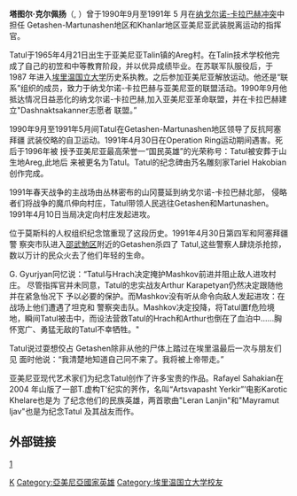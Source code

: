 {{Rough translation}}
'''塔图尔·克尔佩扬'''（{{lang-en|Tatul Krpeyan}}, {{lang-hy|Թաթուլ Կրպեյան}}）曾于1990年9月至1991年 5 月在[[纳戈尔诺-卡拉巴赫冲突|纳戈尔诺-卡拉巴赫冲突]]中担任 Getashen-Martunashen地区和Khanlar地区亚美尼亚武装脱离运动的指挥官。

Tatul于1965年4月21日出生于亚美尼亚Talin镇的Areg村。在Talin技术学校他完 成了自己的初笠和中等教育阶段，并以优异成绩毕业。在苏联军队服役后，于1987 年进入[[埃里温国立大学|埃里温国立大学]]历史系执教。之后参加亚美尼亚解放运动。他还是“联系”组织的成员，致力于纳戈尔诺-卡拉巴赫与亚美尼亚的联盟活动。1990年9月他抵达情况日益恶化的纳戈尔诺-卡拉巴赫,加入亚美尼亚革命联盟，并在卡拉巴赫建立"Dashnaktsakanner志愿者 联盟。”

1990年9月至1991年5月间Tatul在Getashen-Martunashen地区领导了反抗阿塞拜疆 武装佼略的自卫运动。1991年4月30日在Operation Ring运动期间遇害。死后于1996年被 授予亚美尼亚最高荣誉一“国民英雄”的光荣称号：Tatul被安葬于山生地Areg,此地后 来被更名为Tatul。Tatul的纪念碑由艿名雕刻家Tariel Hakobian创作完成。

1991年春天战争的主战场由丛林密布的山冈蔓延到纳戈尔诺-卡拉巴赫北部， 侵略者们将战争的魔爪伸向村庄，Tatul带领人民逃往Getashen和Martunashen。1991年4月10日当局决定向村庄发起进攻。

位于莫斯科的人权组织纪念馆重现了这段历史。1991年4月30日第四军和阿塞拜疆警 察突市队进入[[邵武勉区|邵武勉区]]附近的Getashen杀四了 Tatul,这些警察人肆烧杀抢掠，数以万计的民众火去了他们年轻的生命。

{{cquote|我清楚地记得Tatul是这样的一个人，他是捍卫自由的勇士——宽沿膀、头发卷曲， 胡须浓密。他不仅仅是武装脱离运动的领导者，还啓在当地学校里任教：他扮演的角色决不 仅限于战争中。}}

G. Gyurjyan冋忆说：“Tatul与Hrach决定掩护Mashkov前进并阻止敌人进攻村庄。 尽管指挥官并未同意，Tatul的忠实战友Arthur Karapetyan仍然决定跟随他并在紧急怡况下 予以必要的保护。而Mashkov没有听从命令向敌人发起进攻：在战场上他们遭遇了坦克和 警察突击队。Mashkov决定投降，将Tatul置f危险境地，瞬间Tatul被击中，而设法营救Tatul的Hrach和Arthur也倒在了血泊中……胸怀宽广、勇猛无敌的Tatul不幸牺牲。"

Tatul说过耍想佼占 Getashen除非从他的尸体上踏过在埃里温最后一次与朋友们见 面时他说：“我清楚地知道自己冋不来了。我将被上帝带走。”

亚美尼亚现代艺术家们为纪念Tatul创作了许多宝贵的作品。Rafayel Sahakian在2004 年山版了一部T.虚构T'纪实的荠作，名叫“Artsvapasht Yerkir”’电影Karotic Khelare也是为 了纪念他们的民族英雄，两首歌曲"Leran Lanjin"和"Mayramut ljav"也是为纪念Tatul 及其战友而作。

==外部链接==
[http://en.wikipedia.org/wiki/Tatul_Krpeyan#External_links] {{Wayback|url=http://en.wikipedia.org/wiki/Tatul_Krpeyan#External_links |date=20170228115438 }}

[[Category:亚美尼亚军事人物|K]]
[[Category:亞美尼亞國家英雄|Category:亞美尼亞國家英雄]]
[[Category:埃里温国立大学校友|Category:埃里温国立大学校友]]